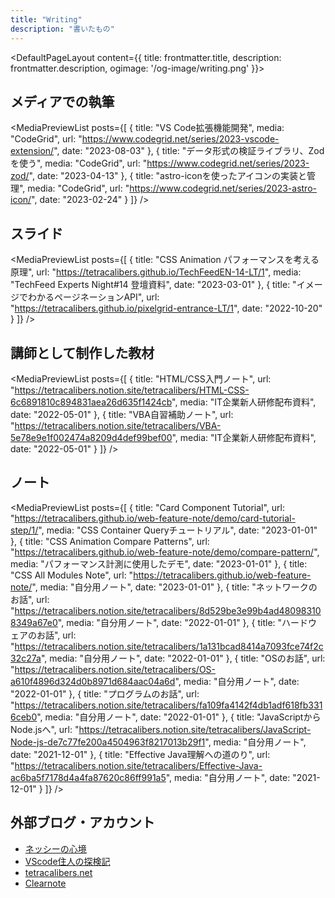 ```yaml
---
title: "Writing"
description: "書いたもの"
---
```



<DefaultPageLayout content={{ title: frontmatter.title, description: frontmatter.description, ogimage: '/og-image/writing.png' }}>

<Prose full>

## メディアでの執筆

<MediaPreviewList
  posts={[
    {
      title: "VS Code拡張機能開発",
      media: "CodeGrid",
      url: "https://www.codegrid.net/series/2023-vscode-extension/",
      date: "2023-08-03"
    },
    {
      title: "データ形式の検証ライブラリ、Zodを使う",
      media: "CodeGrid",
      url: "https://www.codegrid.net/series/2023-zod/",
      date: "2023-04-13"
    },
    {
      title: "astro-iconを使ったアイコンの実装と管理",
      media: "CodeGrid",
      url: "https://www.codegrid.net/series/2023-astro-icon/",
      date: "2023-02-24"
    }
  ]}
/>

## スライド

<MediaPreviewList
  posts={[
    {
      title: "CSS Animation パフォーマンスを考える原理",
      url: "https://tetracalibers.github.io/TechFeedEN-14-LT/1",
      media: "TechFeed Experts Night#14 登壇資料",
      date: "2023-03-01"
    },
    {
      title: "イメージでわかるページネーションAPI",
      url: "https://tetracalibers.github.io/pixelgrid-entrance-LT/1",
      date: "2022-10-20"
    }
  ]}
/>

## 講師として制作した教材

<MediaPreviewList
  posts={[
    {
      title: "HTML/CSS入門ノート",
      url: "https://tetracalibers.notion.site/tetracalibers/HTML-CSS-6c6891810c894831aea26d635f1424cb",
      media: "IT企業新人研修配布資料",
      date: "2022-05-01"
    },
    {
      title: "VBA自習補助ノート",
      url: "https://tetracalibers.notion.site/tetracalibers/VBA-5e78e9e1f002474a8209d4def99bef00",
      media: "IT企業新人研修配布資料",
      date: "2022-05-01"
    }
  ]}
/>

## ノート

<MediaPreviewList
  posts={[
    {
      title: "Card Component Tutorial",
      url: "https://tetracalibers.github.io/web-feature-note/demo/card-tutorial-step/1/",
      media: "CSS Container Queryチュートリアル",
      date: "2023-01-01"
    },
    {
      title: "CSS Animation Compare Patterns",
      url: "https://tetracalibers.github.io/web-feature-note/demo/compare-pattern/",
      media: "パフォーマンス計測に使用したデモ",
      date: "2023-01-01"
    },
    {
      title: "CSS All Modules Note",
      url: "https://tetracalibers.github.io/web-feature-note/",
      media: "自分用ノート",
      date: "2023-01-01"
    },
    {
      title: "ネットワークのお話",
      url: "https://tetracalibers.notion.site/tetracalibers/8d529be3e99b4ad480983108349a67e0",
      media: "自分用ノート",
      date: "2022-01-01"
    },
    {
      title: "ハードウェアのお話",
      url: "https://tetracalibers.notion.site/tetracalibers/1a131bcad8414a7093fce74f2c32c27a",
      media: "自分用ノート",
      date: "2022-01-01"
    },
    {
      title: "OSのお話",
      url: "https://tetracalibers.notion.site/tetracalibers/OS-a610f4896d324d0b8971d684aac04a6d",
      media: "自分用ノート",
      date: "2022-01-01"
    },
    {
      title: "プログラムのお話",
      url: "https://tetracalibers.notion.site/tetracalibers/fa109fa4142f4db1adf618fb3316ceb0",
      media: "自分用ノート",
      date: "2022-01-01"
    },
    {
      title: "JavaScriptからNode.jsへ",
      url: "https://tetracalibers.notion.site/tetracalibers/JavaScript-Node-js-de7c77fe200a4504963f8217013b29f1",
      media: "自分用ノート",
      date: "2021-12-01"
    },
    {
      title: "Effective Java理解への道のり",
      url: "https://tetracalibers.notion.site/tetracalibers/Effective-Java-ac6ba5f7178d4a4fa87620c86ff991a5",
      media: "自分用ノート",
      date: "2021-12-01"
    }
  ]}
/>

## 外部ブログ・アカウント

- [ネッシーの心境](https://nessie-from-the-sea.hatenadiary.jp/)
- [VScode住人の探検記](https://tetracalibers.hatenadiary.com/)
- [tetracalibers.net](https://tetracalibers.net/)
- [Clearnote](https://www.clearnotebooks.com/ja/authors/2541851)

</Prose>
</DefaultPageLayout>
